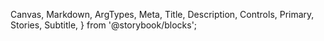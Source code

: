  Canvas,
  Markdown,
  ArgTypes,
  Meta,
  Title,
  Description,
  Controls,
  Primary,
  Stories,
  Subtitle,
} from '@storybook/blocks';

<Meta of={AtomicCommerceNumericFacet} />

<Title />
<Subtitle>
  <Description />
</Subtitle>

<CanvasWithGithub
  of={AtomicCommerceNumericFacet.Default}
  githubPath="commerce/atomic-commerce-numeric-facet/atomic-commerce-numeric-facet.ts"
/>

## Usage

This component is not meant to be used directly in the layout. You should use the `<atomic-commerce-facets>` component instead, which will automatically render the appropriate facets.

```html
<atomic-commerce-interface>
  ...
  <atomic-layout-section section="facets">
    <atomic-commerce-facets></atomic-commerce-facets>
  </atomic-layout-section>
</atomic-commerce-interface>
```

## Examples

<Stories title={''} />

## Reference

<ArgTypes />
